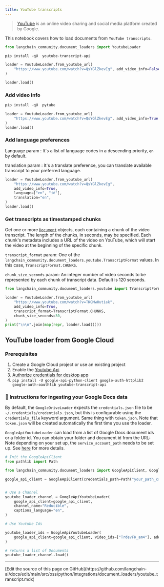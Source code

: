 ```yaml
---
title: YouTube transcripts
---
```


>[YouTube](https://www.youtube.com/) is an online video sharing and social media platform created by Google.

This notebook covers how to load documents from `YouTube transcripts`.

```python
from langchain_community.document_loaders import YoutubeLoader
```

```python
pip install -qU  youtube-transcript-api
```

```python
loader = YoutubeLoader.from_youtube_url(
    "https://www.youtube.com/watch?v=QsYGlZkevEg", add_video_info=False
)
```

```python
loader.load()
```

### Add video info

```python
pip install -qU  pytube
```

```python
loader = YoutubeLoader.from_youtube_url(
    "https://www.youtube.com/watch?v=QsYGlZkevEg", add_video_info=True
)
loader.load()
```

### Add language preferences

Language param : It's a list of language codes in a descending priority, `en` by default.

translation param : It's a translate preference, you can translate available transcript to your preferred language.

```python
loader = YoutubeLoader.from_youtube_url(
    "https://www.youtube.com/watch?v=QsYGlZkevEg",
    add_video_info=True,
    language=["en", "id"],
    translation="en",
)
loader.load()
```

### Get transcripts as timestamped chunks

Get one or more [`Document`](https://reference.langchain.com/python/langchain_core/documents/#langchain_core.documents.base.Document) objects, each containing a chunk of the video transcript.  The length of the chunks, in seconds, may be specified.  Each chunk's metadata includes a URL of the video on YouTube, which will start the video at the beginning of the specific chunk.

`transcript_format` param:  One of the `langchain_community.document_loaders.youtube.TranscriptFormat` values.  In this case, `TranscriptFormat.CHUNKS`.

`chunk_size_seconds` param:  An integer number of video seconds to be represented by each chunk of transcript data.  Default is 120 seconds.

```python
from langchain_community.document_loaders.youtube import TranscriptFormat

loader = YoutubeLoader.from_youtube_url(
    "https://www.youtube.com/watch?v=TKCMw0utiak",
    add_video_info=True,
    transcript_format=TranscriptFormat.CHUNKS,
    chunk_size_seconds=30,
)
print("\n\n".join(map(repr, loader.load())))
```

## YouTube loader from Google Cloud

### Prerequisites

1. Create a Google Cloud project or use an existing project
1. Enable the [Youtube Api](https://console.cloud.google.com/apis/enableflow?apiid=youtube.googleapis.com&project=sixth-grammar-344520)
1. [Authorize credentials for desktop app](https://developers.google.com/drive/api/quickstart/python#authorize_credentials_for_a_desktop_application)
1. `pip install -U google-api-python-client google-auth-httplib2 google-auth-oauthlib youtube-transcript-api`

### 🧑 Instructions for ingesting your Google Docs data

By default, the `GoogleDriveLoader` expects the `credentials.json` file to be `~/.credentials/credentials.json`, but this is configurable using the `credentials_file` keyword argument. Same thing with `token.json`. Note that `token.json` will be created automatically the first time you use the loader.

`GoogleApiYoutubeLoader` can load from a list of Google Docs document ids or a folder id. You can obtain your folder and document id from the URL:
Note depending on your set up, the `service_account_path` needs to be set up. See [here](https://developers.google.com/drive/api/v3/quickstart/python) for more details.

```python
# Init the GoogleApiClient
from pathlib import Path

from langchain_community.document_loaders import GoogleApiClient, GoogleApiYoutubeLoader

google_api_client = GoogleApiClient(credentials_path=Path("your_path_creds.json"))


# Use a Channel
youtube_loader_channel = GoogleApiYoutubeLoader(
    google_api_client=google_api_client,
    channel_name="Reducible",
    captions_language="en",
)

# Use Youtube Ids

youtube_loader_ids = GoogleApiYoutubeLoader(
    google_api_client=google_api_client, video_ids=["TrdevFK_am4"], add_video_info=True
)

# returns a list of Documents
youtube_loader_channel.load()
```

---

<Callout icon="pen-to-square" iconType="regular">
  [Edit the source of this page on GitHub](https://github.com/langchain-ai/docs/edit/main/src/oss/python/integrations/document_loaders/youtube_transcript.mdx)
</Callout>

